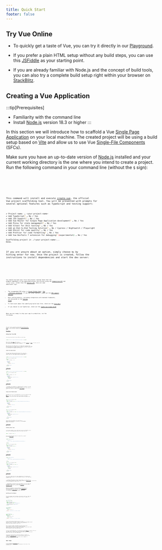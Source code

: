 ```yaml
---
title: Quick Start
footer: false
---
```



## Try Vue Online 

- To quickly get a taste of Vue, you can try it directly in our [Playground](https://play.vuejs.org/#eNo9jcEKwjAMhl/lt5fpQYfXUQfefAMvvRQbddC1pUuHUPrudg4HIcmXjyRZXEM4zYlEJ+T0iEPgXjn6BB8Zhp46WUZWDjCa9f6w9kAkTtH9CRinV4fmRtZ63H20Ztesqiylphqy3R5UYBqD1UyVAPk+9zkvV1CKbCv9poMLiTEfR2/IXpSoXomqZLtti/IFwVtA9A==).

- If you prefer a plain HTML setup without any build steps, you can use this [JSFiddle](https://jsfiddle.net/yyx990803/2ke1ab0z/) as your starting point.

- If you are already familiar with Node.js and the concept of build tools, you can also try a complete build setup right within your browser on [StackBlitz](https://vite.new/vue).

## Creating a Vue Application 

:::tip[Prerequisites]
- Familiarity with the command line
- Install [Node.js](https://nodejs.org/) version 18.3 or higher
  :::

In this section we will introduce how to scaffold a Vue [Single Page Application](/guide/extras/ways-of-using-vue#single-page-application-spa) on your local machine. The created project will be using a build setup based on [Vite](https://vitejs.dev) and allow us to use Vue [Single-File Components](/guide/scaling-up/sfc) (SFCs).

Make sure you have an up-to-date version of [Node.js](https://nodejs.org/) installed and your current working directory is the one where you intend to create a project. Run the following command in your command line (without the `$` sign):



<Tabs>
  <TabItem label="npm"> <Code code={exampleCodenpm} lang="sh" mark={highlights} /></TabItem>
  <TabItem label="pnpm"><Code code={exampleCodepnpm} lang="sh" mark={highlights} /></TabItem>
  <TabItem label="yarn"><Code code={exampleCodeyarn} lang="sh" mark={highlights} /></TabItem>
  <TabItem label="bun"><Code code={exampleCodebun} lang="sh" mark={highlights} /></TabItem>
</Tabs>

This command will install and execute [create-vue](https://github.com/vuejs/create-vue), the official Vue project scaffolding tool. You will be presented with prompts for several optional features such as TypeScript and testing support:

```sh
✔ Project name: … <your-project-name>
✔ Add TypeScript? … No / Yes
✔ Add JSX Support? … No / Yes
✔ Add Vue Router for Single Page Application development? … No / Yes
✔ Add Pinia for state management? … No / Yes
✔ Add Vitest for Unit testing? … No / Yes
✔ Add an End-to-End Testing Solution? … No / Cypress / Nightwatch / Playwright
✔ Add ESLint for code quality? … No / Yes
✔ Add Prettier for code formatting? … No / Yes
✔ Add Vue DevTools 7 extension for debugging? (experimental) … No / Yes

Scaffolding project in ./<your-project-name>...
Done.
```
If you are unsure about an option, simply choose `No` by hitting enter for now. Once the project is created, follow the instructions to install dependencies and start the dev server:



<Tabs>
  <TabItem label="npm"> <Code code={exampleCodenpm2} lang="sh" mark={highlights} /></TabItem>
  <TabItem label="pnpm"><Code code={exampleCodepnpm2} lang="sh" mark={highlights} /></TabItem>
  <TabItem label="yarn"><Code code={exampleCodeyarn2} lang="sh" mark={highlights} /></TabItem>
  <TabItem label="bun"><Code code={exampleCodebun2} lang="sh" mark={highlights} /></TabItem>
</Tabs>

You should now have your first Vue project running! Note that the example components in the generated project are written using the [Composition API](/guide/introduction#composition-api) and `<script setup>`, rather than the [Options API](/guide/introduction#options-api). Here are some additional tips:

- The recommended IDE setup is [Visual Studio Code](https://code.visualstudio.com/) + [Vue - Official extension](https://marketplace.visualstudio.com/items?itemName=Vue.volar). If you use other editors, check out the [IDE support section](/guide/scaling-up/tooling#ide-support).
- More tooling details, including integration with backend frameworks, are discussed in the [Tooling Guide](/guide/scaling-up/tooling).
- To learn more about the underlying build tool Vite, check out the [Vite docs](https://vitejs.dev).
- If you choose to use TypeScript, check out the [TypeScript Usage Guide](typescript/overview).

When you are ready to ship your app to production, run the following:


<Tabs>
  <TabItem label="npm"> <Code code={exampleCodenpm3} lang="sh" mark={highlights} /></TabItem>
  <TabItem label="pnpm"><Code code={exampleCodepnpm3} lang="sh" mark={highlights} /></TabItem>
  <TabItem label="yarn"><Code code={exampleCodeyarn3} lang="sh" mark={highlights} /></TabItem>
  <TabItem label="bun"><Code code={exampleCodebun3} lang="sh" mark={highlights} /></TabItem>
</Tabs>

This will create a production-ready build of your app in the project's `./dist` directory. Check out the [Production Deployment Guide](/guide/best-practices/production-deployment) to learn more about shipping your app to production.

[Next Steps >](#next-steps)

## Using Vue from CDN 

You can use Vue directly from a CDN via a script tag:

```html
<script src="https://unpkg.com/vue@3/dist/vue.global.js"></script>
```

Here we are using [unpkg](https://unpkg.com/), but you can also use any CDN that serves npm packages, for example [jsdelivr](https://www.jsdelivr.com/package/npm/vue) or [cdnjs](https://cdnjs.com/libraries/vue). Of course, you can also download this file and serve it yourself.

When using Vue from a CDN, there is no "build step" involved. This makes the setup a lot simpler, and is suitable for enhancing static HTML or integrating with a backend framework. However, you won't be able to use the Single-File Component (SFC) syntax.

### Using the Global Build 

The above link loads the _global build_ of Vue, where all top-level APIs are exposed as properties on the global `Vue` object. Here is a full example using the global build:

```html
<script src="https://unpkg.com/vue@3/dist/vue.global.js"></script>

<div id="app">{{ message }}</div>

<script>
  const { createApp } = Vue

  createApp({
    data() {
      return {
        message: 'Hello Vue!'
      }
    }
  }).mount('#app')
</script>
```

[CodePen Demo >](https://codepen.io/vuejs-examples/pen/QWJwJLp)

```html
<script src="https://unpkg.com/vue@3/dist/vue.global.js"></script>

<div id="app">{{ message }}</div>

<script>
  const { createApp, ref } = Vue

  createApp({
    setup() {
      const message = ref('Hello vue!')
      return {
        message
      }
    }
  }).mount('#app')
</script>
```

[CodePen Demo >](https://codepen.io/vuejs-examples/pen/eYQpQEG)

:::tip
Many of the examples for Composition API throughout the guide will be using the `<script setup>` syntax, which requires build tools. If you intend to use Composition API without a build step, consult the usage of the [`setup()` option](/api/composition-api-setup).
:::

### Using the ES Module Build

Throughout the rest of the documentation, we will be primarily using [ES modules](https://developer.mozilla.org/en-US/docs/Web/JavaScript/Guide/Modules) syntax. Most modern browsers now support ES modules natively, so we can use Vue from a CDN via native ES modules like this:

```html
<div id="app">{{ message }}</div>

<script type="module">
  import { createApp } from 'https://unpkg.com/vue@3/dist/vue.esm-browser.js'

  createApp({
    data() {
      return {
        message: 'Hello Vue!'
      }
    }
  }).mount('#app')
</script>
```

```html
<div id="app">{{ message }}</div>

<script type="module">
  import { createApp, ref } from 'https://unpkg.com/vue@3/dist/vue.esm-browser.js'

  createApp({
    setup() {
      const message = ref('Hello Vue!')
      return {
        message
      }
    }
  }).mount('#app')
</script>
```

Notice that we are using `<script type="module">`, and the imported CDN URL is pointing to the **ES modules build** of Vue instead.

[CodePen Demo >](https://codepen.io/vuejs-examples/pen/VwVYVZO)

### Enabling Import maps 

In the above example, we are importing from the full CDN URL, but in the rest of the documentation you will see code like this:

```js
import { createApp } from 'vue'
```

We can teach the browser where to locate the `vue` import by using [Import Maps](https://caniuse.com/import-maps):

```html
<script type="importmap">
  {
    "imports": {
      "vue": "https://unpkg.com/vue@3/dist/vue.esm-browser.js"
    }
  }
</script>

<div id="app">{{ message }}</div>

<script type="module">
  import { createApp } from 'vue'

  createApp({
    data() {
      return {
        message: 'Hello Vue!'
      }
    }
  }).mount('#app')
</script>
```

[CodePen Demo >](https://codepen.io/vuejs-examples/pen/wvQKQyM)

```html
<script type="importmap">
  {
    "imports": {
      "vue": "https://unpkg.com/vue@3/dist/vue.esm-browser.js"
    }
  }
</script>

<div id="app">{{ message }}</div>

<script type="module">
  import { createApp, ref } from 'vue'

  createApp({
    setup() {
      const message = ref('Hello Vue!')
      return {
        message
      }
    }
  }).mount('#app')
</script>
```

[CodePen Demo >](https://codepen.io/vuejs-examples/pen/YzRyRYM)

You can also add entries for other dependencies to the import map - but make sure they point to the ES modules version of the library you intend to use.

:::tip[Import Maps Browser Support]
Import Maps is a relatively new browser feature. Make sure to use a browser within its [support range](https://caniuse.com/import-maps). In particular, it is only supported in Safari 16.4+.
:::

:::danger[Notes on Production Use]
The examples so far are using the development build of Vue - if you intend to use Vue from a CDN in production, make sure to check out the [Production Deployment Guide](/guide/best-practices/production-deployment#without-build-tools).

While it is possible to use Vue without a build system, an alternative approach to consider is using [`vuejs/petite-vue`](https://github.com/vuejs/petite-vue) that could better suit the context where [`jquery/jquery`](https://github.com/jquery/jquery) (in the past) or [`alpinejs/alpine`](https://github.com/alpinejs/alpine) (in the present) might be used instead.
:::

### Splitting Up the Modules 

As we dive deeper into the guide, we may need to split our code into separate JavaScript files so that they are easier to manage. For example:

```html
<!-- index.html -->
<div id="app"></div>

<script type="module">
  import { createApp } from 'vue'
  import MyComponent from './my-component.js'

  createApp(MyComponent).mount('#app')
</script>
```

```js
// my-component.js
export default {
  data() {
    return { count: 0 }
  },
  template: `<div>Count is: {{ count }}</div>`
}
```

```js
// my-component.js
import { ref } from 'vue'
export default {
  setup() {
    const count = ref(0)
    return { count }
  },
  template: `<div>Count is: {{ count }}</div>`
}
```

If you directly open the above `index.html` in your browser, you will find that it throws an error because ES modules cannot work over the `file://` protocol, which is the protocol the browser uses when you open a local file.

Due to security reasons, ES modules can only work over the `http://` protocol, which is what the browsers use when opening pages on the web. In order for ES modules to work on our local machine, we need to serve the `index.html` over the `http://` protocol, with a local HTTP server.

To start a local HTTP server, first make sure you have [Node.js](https://nodejs.org/en/) installed, then run `npx serve` from the command line in the same directory where your HTML file is. You can also use any other HTTP server that can serve static files with the correct MIME types.

You may have noticed that the imported component's template is inlined as a JavaScript string. If you are using VS Code, you can install the [es6-string-html](https://marketplace.visualstudio.com/items?itemName=Tobermory.es6-string-html) extension and prefix the strings with a `/*html*/` comment to get syntax highlighting for them.

## Next Steps 

If you skipped the [Introduction](/guide/introduction), we strongly recommend reading it before moving on to the rest of the documentation.


<CardGrid>
  <LinkCard title="Continue with the Guide" href="../../essentials/application" description="The guide walks you through every aspect of the framework in full detail."/>
  <LinkCard title="Try the Tutorial" href="https://vuejs.org/tutorial/#step-1" description="For those who prefer learning things hands-on."/>
  <LinkCard title="Check out the Examples" href="https://vuejs.org/examples/#hello-world" description="Explore examples of core features and common UI tasks."/>
</CardGrid>

